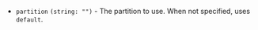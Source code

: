 - `partition` `(string: "")` <EnterpriseAlert inline /> - The partition to use. When not specified, uses `default`.